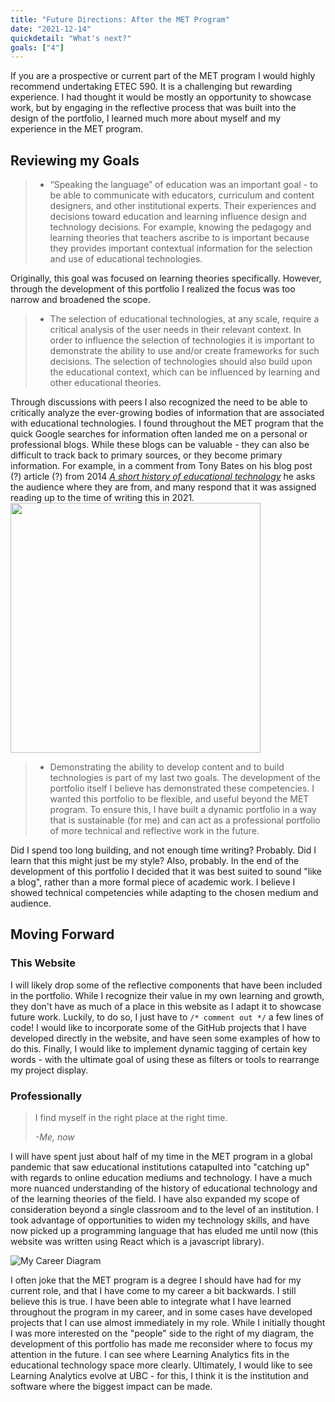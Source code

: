 ```yaml
---
title: "Future Directions: After the MET Program"
date: "2021-12-14"
quickdetail: "What's next?"
goals: ["4"]
---
```



If you are a prospective or current part of the MET program I would highly recommend undertaking ETEC 590. It is a challenging but rewarding experience. I had thought it would be mostly an opportunity to showcase work, but by engaging in the reflective process that was built into the design of the portfolio, I learned much more about myself and my experience in the MET program. 

## Reviewing my Goals

<blockquote>
    <ul class='arrow-list-style'>
    <li>“Speaking the language” of education was an important goal - to be able to communicate with educators, curriculum and content designers, and other institutional experts. Their experiences and decisions toward education and learning influence design and technology decisions. For example, knowing the pedagogy and learning theories that teachers ascribe to is important because they provides important contextual information for the selection and use of educational technologies.</li>
    </ul>
</blockquote>

Originally, this goal was focused on learning theories specifically. However, through the development of this portfolio I realized the focus was too narrow and broadened the scope.

<blockquote>
    <ul class='arrow-list-style'>
    <li>The selection of educational technologies, at any scale, require a critical analysis of the user needs in their relevant context. In order to influence the selection of technologies it is important to demonstrate the ability to use and/or create frameworks for such decisions. The selection of technologies should also build upon the educational context, which can be influenced by learning and other educational theories.</li>
    </ul>
</blockquote>

<div class="grid grid-cols-2 flex pb-4">
    <div>
        Through discussions with peers I also recognized the need to be able to critically analyze the ever-growing bodies of information that are associated with educational technologies. I found throughout the MET program that the quick Google searches for information often landed me on a personal or professional blogs. While these blogs can be valuable - they can also be difficult to track back to primary sources, or they become primary information. For example, in a comment from Tony Bates on his blog post (?) article (?) from 2014 <a href='https://www.tonybates.ca/2014/12/10/a-short-history-of-educational-technology/' target='blank'><em>A short history of educational technology</em></a> he asks the audience where they are from, and many respond that it was assigned reading up to the time of writing this in 2021. 
    </div>
    <div img class="grid justify-self-center p-4">
        <img height="400px" width="400px" src={tonybates}/> 
    </div>
</div>

<blockquote>
    <ul class='arrow-list-style'>
    <li>Demonstrating the ability to develop content and to build technologies is part of my last two goals. The development of the portfolio itself I believe has demonstrated these competencies. I wanted this portfolio to be flexible, and useful beyond the MET program. To ensure this, I have built a dynamic portfolio in a way that is sustainable (for me) and can act as a professional portfolio of more technical and reflective work in the future.</li>
    </ul>
</blockquote>

Did I spend too long building, and not enough time writing? Probably. Did I learn that this might just be my style? Also, probably. In the end of the development of this portfolio I decided that it was best suited to sound "like a blog", rather than a more formal piece of academic work. I believe I showed technical competencies while adapting to the chosen medium and audience. 

## Moving Forward

### This Website
I will likely drop some of the reflective components that have been included in the portfolio. While I recognize their value in my own learning and growth, they don't have as much of a place in this website as I adapt it to showcase future work. Luckily, to do so, I just have to  `/* comment out */` a few lines of code! I would like to incorporate some of the GitHub projects that I have developed directly in the website, and have seen some examples of how to do this. Finally, I would like to implement dynamic tagging of certain key words - with the ultimate goal of using these as filters or tools to rearrange my project display. 

### Professionally


<blockquote width='25%' class='self'>I find myself in the right place at the right time.<p class="text-left py-10"><em>-Me, now</em></p></blockquote> 


I will have spent just about half of my time in the MET program in a global pandemic that saw educational institutions catapulted into "catching up" with regards to online education mediums and technology. I have a much more nuanced understanding of the history of educational technology and of the learning theories of the field. I have also expanded my scope of consideration beyond a single classroom and to the level of an institution. I took advantage of opportunities to widen my technology skills, and have now picked up a programming language that has eluded me until now (this website was written using React which is a javascript library). 

<div style={{ minWidth: 300, maxWidth: 750, float: "left"}}>
    <img src={career} alt="My Career Diagram"/>
</div>

I often joke that the MET program is a degree I should have had for my current role, and that I have come to my career a bit backwards. I still believe this is true. I have been able to integrate what I have learned throughout the program in my career, and in some cases have developed projects that I can use almost immediately in my role. While I initially thought I was more interested on the "people" side to the right of my diagram, the development of this portfolio has made me reconsider where to focus my attention in the future. I can see where Learning Analytics fits in the educational technology space more clearly. Ultimately, I would like to see Learning Analytics evolve at UBC - for this, I think it is the institution and software where the biggest impact can be made. 






